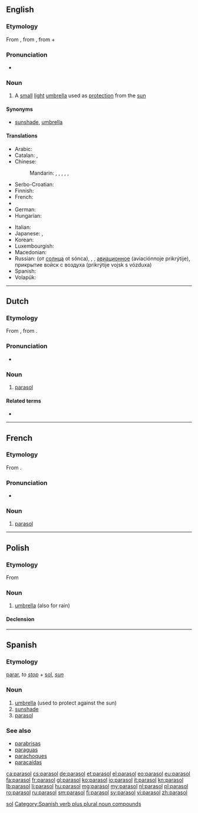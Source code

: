 {{also|Parasol}}
==English==
{{rfc-auto}}

===Etymology===
From {{etyl|fr}} {{term|parasol|lang=fr}}, from {{etyl|it}} {{term|parasole|lang=it}}, from {{term|para-#Etymology 2|para-|to shield}} + {{term|sole||sun|lang=it}}

===Pronunciation===
* {{audio|En-us-parasol.ogg|Audio (US)}}

===Noun===
{{en-noun}}

# A [[small]] [[light]] [[umbrella]] used as [[protection]] from the [[sun]]

====Synonyms====
* {{sense|small light umbrella}} [[sunshade]], [[umbrella]]

====Translations====
{{trans-top|umbrella used as protection from the sun}}
* Arabic: {{t-|ar|شمسية|f|tr=šamsíyya}}
* Catalan: {{t-|ca|para-sol|m}}, {{t-|ca|ombrel·la|f}}
* Chinese:
*: Mandarin: {{t-|cmn|遮陽傘|sc=Hani}}, {{t-|cmn|遮阳伞|tr=zhēyángsǎn|sc=Hani}}, {{t-|cmn|太陽傘|sc=Hani}}, {{t-|cmn|太阳伞|tr=tàiyángsǎn|sc=Hani}}, {{t-|cmn|陽傘|sc=Hani}}, {{t-|cmn|阳伞|tr=yángsǎn|sc=Hani}}
* Serbo-Croatian: {{t|sh|suncobran|m|alt=sȕncobrān}}
* Finnish: {{t-|fi|auringonvarjo}}
* French: {{t+|fr|ombrelle|f}}
* {{trreq|Georgian}}
* German: {{t+|de|Sonnenschirm|m}}
* Hungarian: {{t+|hu|napernyő}}
{{trans-mid}}
* Italian: {{t+|it|parasole|m}}
* Japanese: {{t-|ja|日傘|tr=[[ひがさ]], higasa|sc=Jpan}}, {{t-|ja|パラソル|tr=parasoru|sc=Jpan}}
* Korean: {{t+|ko|파라솔|tr=parasol|sc=Kore}}
* Luxembourgish: {{t+|lb|Sonneprabbeli|m}}
* Macedonian: {{t-|mk|сонцобран|m|tr=sóncobran}}
* Russian: {{t+|ru|зонтик|m|tr=zóntik}} (от [[солнца]] ot sónca), <!--(obsolete)-->{{t+|ru|тент|m|tr=tɛnt}}, <!--(''[[aviation]]'')-->{{t-|ru|парасоль|tr=parasól’}}, <!--(military)-->[[авиационное]] {{t+|ru|прикрытие|n}} (aviaciónnoje prikrýtije), прикрытие войск с воздуха (prikrýtije vojsk s vózduxa)
* Spanish: {{t-|es|parasol}}
* Volapük: {{t+|vo|solajelöm}}
{{trans-bottom}}

----

==Dutch==

===Etymology===
From {{etyl|fr|nl}} {{term|parasol|lang=fr}}, from {{etyl|it|nl}} {{term|parasole|lang=it}}.

===Pronunciation===
* {{audio|Nl-parasol.ogg|Audio}}

===Noun===
{{nl-noun|m|parasols|pl2=parasollen|parasolletje}}

# [[#English|parasol]]

====Related terms====
* {{l|nl|paraplu}}

----

==French==

===Etymology===
From {{etyl|it|fr}} {{term|parasole|lang=it}}.

===Pronunciation===
* {{IPA|/pa.ʁa.sɔl/|lang=fr}}

===Noun===
{{fr-noun|m}}

# [[#English|parasol]]

[[Category:French words prefixed with para-|sol]]

----

==Polish==

===Etymology===
From {{etyl|it|pl}} {{term|parasole|lang=it}}

===Noun===
{{head|pl|noun|g=m}}

# [[umbrella]] (also for rain)

====Declension====
{{pl-decl-noun
|parasol|parasole
|parasola|parasoli
|parasolowi|parasolom
|parasol|parasole
|parasolem|parasolami
|parasolu|parasolach
|parasolu|parasole
}}

----

==Spanish==

===Etymology===
[[parar]], ''to [[stop]]'' + [[sol]], ''[[sun]]''

===Noun===
{{es-noun|m|pl=parasoles}}

# [[umbrella]] (used to protect against the sun)
# [[sunshade]]
# [[#English|parasol]]

===See also===
* [[parabrisas]]
* [[paraguas]]
* [[parachoques]]
* [[paracaídas]]

<!-- this one is verb + singular noun -->

[[Category:Spanish verb plus plural noun compounds]]

[[ca:parasol]]
[[cs:parasol]]
[[de:parasol]]
[[et:parasol]]
[[el:parasol]]
[[eo:parasol]]
[[eu:parasol]]
[[fa:parasol]]
[[fr:parasol]]
[[gl:parasol]]
[[ko:parasol]]
[[io:parasol]]
[[it:parasol]]
[[kn:parasol]]
[[lb:parasol]]
[[li:parasol]]
[[hu:parasol]]
[[mg:parasol]]
[[my:parasol]]
[[nl:parasol]]
[[pl:parasol]]
[[ro:parasol]]
[[ru:parasol]]
[[sm:parasol]]
[[fi:parasol]]
[[sv:parasol]]
[[vi:parasol]]
[[zh:parasol]]